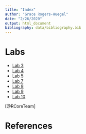 ```yaml
---
title: "Index"
author: "Grace Rogers-Huegel"
date: "2/26/2020"
output: html_document
bibliography: data/bibliography.bib
---
```

# Labs

- [Lab 3](lab3_grh.html)
- [Lab 4](lab4_grh.html)
- [Lab 5](lab5_grh.html)
- [Lab 7](lab7_grh.html)
- [Lab 8](lab8_grh.html)
- [Lab 9](lab9_grh.html)
- [Lab 10](lab10_grh.html)

[@RCoreTeam]

# References
